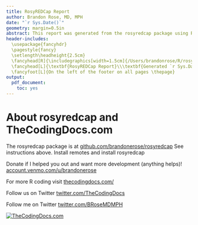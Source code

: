 ```yaml
---
title: RosyREDCap Report
author: Brandon Rose, MD, MPH
date: "`r Sys.Date()`"
geometry: margin=0.5in
abstract: This report was generated from the rosyredcap package using R markdown. 
header-includes: 
  \usepackage{fancyhdr}
  \pagestyle{fancy}
  \setlength\headheight{2.5cm}
  \fancyhead[R]{\includegraphics[width=1.5cm]{/Users/brandonrose/R/rosyredcap/inst/rmarkdown/logo.png}}
  \fancyhead[L]{\textbf{RosyREDCap Report}\\\textbf{Generated `r Sys.Date()`}}
  \fancyfoot[L]{On the left of the footer on all pages \thepage}
output: 
  pdf_document:
    toc: yes
---
```


\newpage 
# About rosyredcap and TheCodingDocs.com

The rosyredcap package is at [github.com/brandonerose/rosyredcap](https://github.com/brandonerose/rosyredcap "rosyredcap R package")
See instructions above. Install remotes and install rosyredcap

Donate if I helped you out and want more development (anything helps)! [account.venmo.com/u/brandonerose](https://account.venmo.com/u/brandonerose "Venmo Donation")

For more R coding visit [thecodingdocs.com/](https://www.thecodingdocs.com/ "TheCodingDocs.com")

Follow us on Twitter [twitter.com/TheCodingDocs](https://twitter.com/TheCodingDocs "TheCodingDocs Twitter")

Follow me on Twitter [twitter.com/BRoseMDMPH](https://twitter.com/BRoseMDMPH "BRoseMDMPH Twitter")

[![TheCodingDocs.com](`r system.file("rmarkdown", "logo.png", package = "rosyredcap")`)](http://www.thecodingdocs.com)
